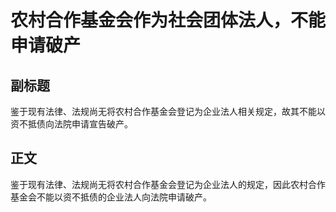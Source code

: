 # 农村合作基金会作为社会团体法人，不能申请破产
## 副标题
鉴于现有法律、法规尚无将农村合作基金会登记为企业法人相关规定，故其不能以资不抵债向法院申请宣告破产。
## 正文
鉴于现有法律、法规尚无将农村合作基金会登记为企业法人的规定，因此农村合作基金会不能以资不抵债的企业法人向法院申请破产。